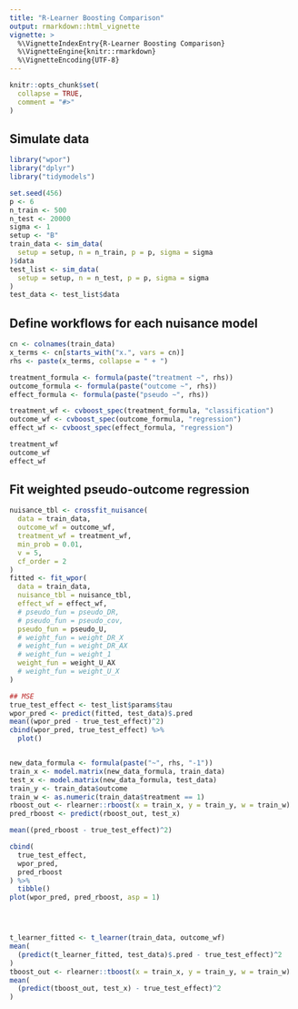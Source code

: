 ```yaml
---
title: "R-Learner Boosting Comparison"
output: rmarkdown::html_vignette
vignette: >
  %\VignetteIndexEntry{R-Learner Boosting Comparison}
  %\VignetteEngine{knitr::rmarkdown}
  %\VignetteEncoding{UTF-8}
---
```


```r
knitr::opts_chunk$set(
  collapse = TRUE,
  comment = "#>"
)
```
## Simulate data

```r
library("wpor")
library("dplyr")
library("tidymodels")

set.seed(456)
p <- 6
n_train <- 500
n_test <- 20000
sigma <- 1
setup <- "B"
train_data <- sim_data(
  setup = setup, n = n_train, p = p, sigma = sigma
)$data
test_list <- sim_data(
  setup = setup, n = n_test, p = p, sigma = sigma
)
test_data <- test_list$data
```


## Define workflows for each nuisance model
```r
cn <- colnames(train_data)
x_terms <- cn[starts_with("x.", vars = cn)]
rhs <- paste(x_terms, collapse = " + ")

treatment_formula <- formula(paste("treatment ~", rhs))
outcome_formula <- formula(paste("outcome ~", rhs))
effect_formula <- formula(paste("pseudo ~", rhs))

treatment_wf <- cvboost_spec(treatment_formula, "classification")
outcome_wf <- cvboost_spec(outcome_formula, "regression")
effect_wf <- cvboost_spec(effect_formula, "regression")

treatment_wf
outcome_wf
effect_wf
```

## Fit weighted pseudo-outcome regression

```r
nuisance_tbl <- crossfit_nuisance(
  data = train_data,
  outcome_wf = outcome_wf,
  treatment_wf = treatment_wf,
  min_prob = 0.01,
  v = 5,
  cf_order = 2
)
fitted <- fit_wpor(
  data = train_data,
  nuisance_tbl = nuisance_tbl,
  effect_wf = effect_wf,
  # pseudo_fun = pseudo_DR,
  # pseudo_fun = pseudo_cov,
  pseudo_fun = pseudo_U,
  # weight_fun = weight_DR_X
  # weight_fun = weight_DR_AX
  # weight_fun = weight_1
  weight_fun = weight_U_AX
  # weight_fun = weight_U_X
)

## MSE
true_test_effect <- test_list$params$tau
wpor_pred <- predict(fitted, test_data)$.pred
mean((wpor_pred - true_test_effect)^2)
cbind(wpor_pred, true_test_effect) %>%
  plot()


new_data_formula <- formula(paste("~", rhs, "-1"))
train_x <- model.matrix(new_data_formula, train_data)
test_x <- model.matrix(new_data_formula, test_data)
train_y <- train_data$outcome
train_w <- as.numeric(train_data$treatment == 1)
rboost_out <- rlearner::rboost(x = train_x, y = train_y, w = train_w)
pred_rboost <- predict(rboost_out, test_x)

mean((pred_rboost - true_test_effect)^2)

cbind(
  true_test_effect,
  wpor_pred,
  pred_rboost
) %>%
  tibble()
plot(wpor_pred, pred_rboost, asp = 1)




t_learner_fitted <- t_learner(train_data, outcome_wf)
mean(
  (predict(t_learner_fitted, test_data)$.pred - true_test_effect)^2
)
tboost_out <- rlearner::tboost(x = train_x, y = train_y, w = train_w)
mean(
  (predict(tboost_out, test_x) - true_test_effect)^2
)
```

